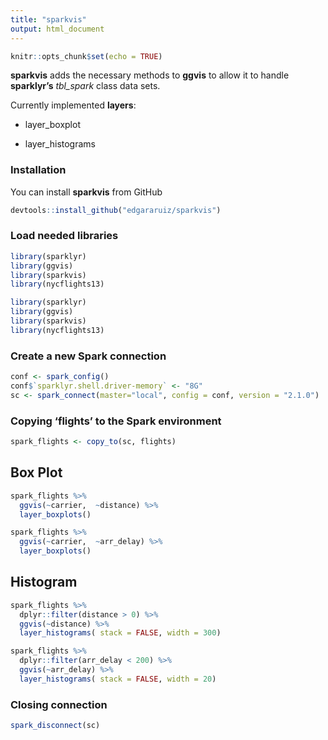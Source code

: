 ```yaml
---
title: "sparkvis"
output: html_document
---
```

```r
knitr::opts_chunk$set(echo = TRUE)
```

**sparkvis** adds the necessary methods to **ggvis** to allow it to handle **sparklyr's** *tbl_spark* class data sets.  

Currently implemented **layers**:

- layer_boxplot

- layer_histograms

### Installation

You can install **sparkvis** from GitHub

```r
devtools::install_github("edgararuiz/sparkvis")
```

### Load needed libraries


```r
library(sparklyr)
library(ggvis)
library(sparkvis)
library(nycflights13)
```

```r
library(sparklyr)
library(ggvis)
library(sparkvis)
library(nycflights13)
```

### Create a new Spark connection

```r
conf <- spark_config()
conf$`sparklyr.shell.driver-memory` <- "8G"
sc <- spark_connect(master="local", config = conf, version = "2.1.0")
```

### Copying 'flights' to the Spark environment


```r
spark_flights <- copy_to(sc, flights)
```

## Box Plot

```r
spark_flights %>% 
  ggvis(~carrier,  ~distance) %>% 
  layer_boxplots()
```

```r
spark_flights %>% 
  ggvis(~carrier,  ~arr_delay) %>% 
  layer_boxplots()
```

## Histogram


```r
spark_flights %>% 
  dplyr::filter(distance > 0) %>%
  ggvis(~distance) %>% 
  layer_histograms( stack = FALSE, width = 300) 
```

```r
spark_flights %>% 
  dplyr::filter(arr_delay < 200) %>%
  ggvis(~arr_delay) %>% 
  layer_histograms( stack = FALSE, width = 20) 
```



### Closing connection

```r
spark_disconnect(sc)
```
